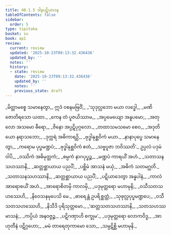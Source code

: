 ```yaml
---
title: 40.1.5 ဒါနပဋိယာဒန
tableOfContents: false
sidebar:
  order: 5
type: tipitaka
basket: su
book: ap1
review:
  current: review
  updated: '2025-10-23T09:13:32.436436'
  updated_by: ''
  notes: ''
  history:
  - state: review
    date: '2025-10-23T09:13:32.436436'
    updated_by: ''
    notes: ''
    previous_state: draft
---
```



<ReviewStatus review={frontmatter.review} showDetails={true} />

<HypothesisAnnotation frontmatter={frontmatter} />

<DynamicBreadcrumb />

<Division number="55" book="ap1" e="ch" v="20" p="355">

<Paragraph number="4352" type="verses" book="ap1">
_မိတ္တာမစ္စေ သမာနေတွာ,_  
ဣဒံ ဝစနမဗြဝိံ;_  
_‘သုဒုလ္လဘော မယာ လဒ္ဓေါ,_  
_မဏိ ဇောတိရသော ယထာ._  

</Paragraph>

</Division>
<Division number="56" book="ap1" e="ch" v="20" p="355">

<Paragraph number="4353" type="verses" book="ap1">
_ကေန တံ ပူဇယိဿာမ,_  
_အပ္ပမေယျော အနူပမော;_  
_အတုလော အသမော ဓီရော,_  
_ဇိနော အပ္ပဋိပုဂ္ဂလော._  

</Paragraph>

</Division>
<Division number="57" book="ap1" e="ch" v="20" p="355">

<Paragraph number="4354" type="verses" book="ap1">
_တထာသမသမော စေဝ,_  
_အဒုတိယော နရာသဘော;_  
_ဒုက္ကရံ အဓိကာရဉှိ,_  
_ဗုဒ္ဓါနုစ္ဆဝိကံ မယာ._  

</Paragraph>

</Division>
<Division number="58" book="ap1" e="ch" v="20" p="355">

<Paragraph number="4355" type="verses" book="ap1">
_နာနာပုပ္ဖေ သမာနေတွာ,_  
_ကရောမ ပုပ္ဖမဏ္ဍပံ;_  
_ဗုဒ္ဓါနုစ္ဆဝိကံ ဧတံ,_  
_သဗ္ဗပူဇာ ဘဝိဿတိ’._  

</Paragraph>

</Division>
<Division number="59" book="ap1" e="ch" v="20" p="356">

<Paragraph number="4356" type="verses" book="ap1">
ဥပ္ပလံ ပဒုမံ ဝါပိ,_  
_ဝဿိကံ အဓိမုတ္တကံ;_  
_စမ္ပကံ နာဂပုပ္ဖဉ္စ,_  
_မဏ္ဍပံ ကာရယိံ အဟံ._  

</Paragraph>

</Division>
<Division number="60" book="ap1" e="ch" v="20" p="356">

<Paragraph number="4357" type="verses" book="ap1">
_သတာသနသဟဿာနိ,_  
_ဆတ္တစ္ဆာယာယ ပညပိံ;_  
_ပစ္ဆိမံ အာသနံ မယှံ,_  
_အဓိကံ သတမဂ္ဃတိ._  

</Paragraph>

</Division>
<Division number="61" book="ap1" e="ch" v="20" p="356">

<Paragraph number="4358" type="verses" book="ap1">
_သတာသနသဟဿာနိ,_  
_ဆတ္တစ္ဆာယာယ ပညပိံ;_  
_ပဋိယာဒေတွာ အန္နပါနံ,_  
_ကာလံ အာရောစယိံ အဟံ._  

</Paragraph>

</Division>
<Division number="62" book="ap1" e="ch" v="20" p="356">

<Paragraph number="4359" type="verses" book="ap1">
_အာရောစိတမှိ ကာလမှိ,_  
_ပဒုမုတ္တရော မဟာမုနိ;_  
_ဝသီသတသဟဿေဟိ,_  
_နိဝေသနမုပေသိ မေ._  

</Paragraph>

</Division>
<Division number="63" book="ap1" e="ch" v="20" p="356">

<Paragraph number="4360" type="verses" book="ap1">
_ဓာရေန္တံ ဥပရိစ္ဆတ္တံ,_  
_သုဖုလ္လပုပ္ဖမဏ္ဍပေ;_  
_ဝသီသတသဟဿေဟိ,_  
_နိသီဒိ ပုရိသုတ္တမော._  

</Paragraph>

</Division>
<Division number="64" book="ap1" e="ch" v="20" p="356">

<Paragraph number="4361" type="verses" book="ap1">
_‘ဆတ္တသတသဟဿာနိ,_  
_သတသဟဿမာသနံ;_  
_ကပ္ပိယံ အနဝဇ္ဇဉ္စ,_  
_ပဋိဂဏှာဟိ စက္ခုမ’._  

</Paragraph>

</Division>
<Division number="65" book="ap1" e="ch" v="20" p="356">

<Paragraph number="4362" type="verses" book="ap1">
_ပဒုမုတ္တရော လောကဝိဒူ,_  
_အာဟုတီနံ ပဋိဂ္ဂဟော;_  
_မမံ တာရေတုကာမော သော,_  
_သမ္ပဋိစ္ဆိ မဟာမုနိ._
</Paragraph>
</Division>